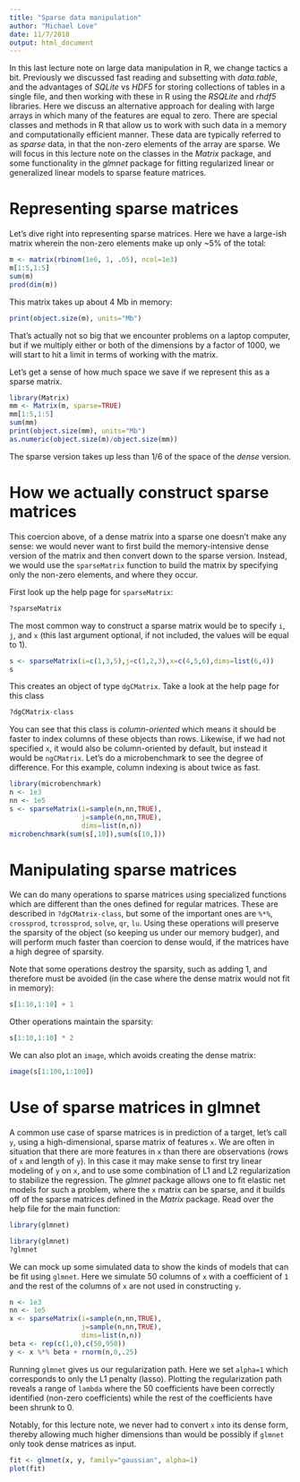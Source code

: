 ```yaml
---
title: "Sparse data manipulation"
author: "Michael Love"
date: 11/7/2018
output: html_document
---
```


In this last lecture note on large data manipulation in R, we change
tactics a bit. Previously we discussed fast reading and subsetting
with *data.table*, and the advantages of *SQLite* vs *HDF5* for
storing collections of tables in a single file, and then working with
these in R using the *RSQLite* and *rhdf5* libraries. Here we discuss
an alternative approach for dealing with large arrays in which many
of the features are equal to zero. There are special classes and
methods in R that allow us to work with such data in a memory and
computationally efficient manner. These data are typically referred to
as *sparse* data, in that the non-zero elements of the array are
sparse. We will focus in this lecture note on the classes in the
*Matrix* package, and some functionality in the *glmnet* package for
fitting regularized linear or generalized linear models to sparse
feature matrices.

# Representing sparse matrices

Let's dive right into representing sparse matrices. Here we have a
large-ish matrix wherein the non-zero elements make up only ~5% of the
total:

```r
m <- matrix(rbinom(1e6, 1, .05), ncol=1e3)
m[1:5,1:5]
sum(m)
prod(dim(m))
```

This matrix takes up about 4 Mb in memory:

```r
print(object.size(m), units="Mb")
```

That's actually not so big that we encounter problems on a laptop
computer, but if we multiply either or both of the dimensions by a
factor of 1000, we will start to hit a limit in terms of working with
the matrix.

Let's get a sense of how much space we save if we represent this as a
sparse matrix.

```r
library(Matrix)
mm <- Matrix(m, sparse=TRUE)
mm[1:5,1:5]
sum(mm)
print(object.size(mm), units="Mb")
as.numeric(object.size(m)/object.size(mm))
```

The sparse version takes up less than 1/6 of the space of the *dense*
version. 

# How we actually construct sparse matrices

This coercion above, of a dense matrix into a sparse one doesn't make
any sense: we would never want to first build the memory-intensive
dense version of the matrix and then convert down to the sparse
version. Instead, we would use the `sparseMatrix` function to build
the matrix by specifying only the non-zero elements, and where they
occur.

First look up the help page for `sparseMatrix`:

```r
?sparseMatrix
```

The most common way to construct a sparse matrix would be to specify
`i`, `j`, and `x` (this last argument optional, if not included, the
values will be equal to 1).

```r
s <- sparseMatrix(i=c(1,3,5),j=c(1,2,3),x=c(4,5,6),dims=list(6,4))
s
```

This creates an object of type `dgCMatrix`. Take a look at the help
page for this class

```r
?dgCMatrix-class
```

You can see that this class is *column-oriented* which means it should 
be faster to index columns of these objects than rows. Likewise,
if we had not specified `x`, it would also be column-oriented by
default, but instead it would be `ngCMatrix`. Let's do a
microbenchmark to see the degree of difference. For this example,
column indexing is about twice as fast.

```r
library(microbenchmark)
n <- 1e3
nn <- 1e5
s <- sparseMatrix(i=sample(n,nn,TRUE),
                  j=sample(n,nn,TRUE),
                  dims=list(n,n))
microbenchmark(sum(s[,10]),sum(s[10,]))
```

# Manipulating sparse matrices

We can do many operations to sparse matrices using specialized
functions which are different than the ones defined for regular
matrices. These are described in `?dgCMatrix-class`, but some of the
important ones are `%*%`, `crossprod`, `tcrossprod`, `solve`, `qr`,
`lu`. Using these operations will preserve the sparsity of the object
(so keeping us under our memory budger), and will perform much faster
than coercion to dense would, if the matrices have a high degree of
sparsity. 

Note that some operations destroy the sparsity, such as adding 1, and
therefore must be avoided (in the case where the dense matrix would
not fit in memory):

```r
s[1:10,1:10] + 1
```

Other operations maintain the sparsity:

```r
s[1:10,1:10] * 2
```

We can also plot an `image`, which avoids creating the dense
matrix: 

```r
image(s[1:100,1:100])
```

# Use of sparse matrices in glmnet

A common use case of sparse matrices is in prediction of a target,
let's call `y`, using a high-dimensional, sparse matrix of features
`x`. We are often in situation that there are more features in `x`
than there are observations (rows of `x` and length of `y`). In this
case it may make sense to first try linear modeling of `y` on `x`,
and to use some combination of L1 and L2 regularization to stabilize
the regression. The *glmnet* package allows one to fit elastic net
models for such a problem, where the `x` matrix can be sparse, and it
builds off of the sparse matrices defined in the *Matrix*
package. Read over the help file for the main function:

```r
library(glmnet)
```

```r
library(glmnet)
?glmnet
```

We can mock up some simulated data to show the kinds of models that
can be fit using `glmnet`. Here we simulate 50 columns of `x` with a
coefficient of `1` and the rest of the columns of `x` are not used in
constructing `y`.

```r
n <- 1e3
nn <- 1e5
x <- sparseMatrix(i=sample(n,nn,TRUE),
                  j=sample(n,nn,TRUE),
                  dims=list(n,n))
beta <- rep(c(1,0),c(50,950))
y <- x %*% beta + rnorm(n,0,.25)
```

Running `glmnet` gives us our regularization path. Here we set
`alpha=1` which corresponds to only the L1 penalty (lasso). Plotting
the regularization path reveals a range of `lambda` where the 50
coefficients have been correctly identified (non-zero coefficients)
while the rest of the coefficients have been shrunk to 0.

Notably, for this lecture note, we never had to convert `x` into its
dense form, thereby allowing much higher dimensions than would be
possibly if `glmnet` only took dense matrices as input.

```r
fit <- glmnet(x, y, family="gaussian", alpha=1)
plot(fit)
```
